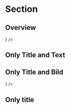 

<Meta title="Section/main Hero" component={MainHeroSection} />

# Section

## Overview

<Canvas>
  <Story name="Overview">
    <MainHeroSection
      title="Thank you for sending a message! We have sent a copy to your inbox."
      text="Auto-Center Grenchen AG has received your message. A common response time is around 1 to 4 days."
      bild={<MailIcon />}
    />
  </Story>
</Canvas>

## Only Title and Text

<Canvas>
  <Story name="Only Title and Text">
    <MainHeroSection
      title="Thank you for sending a message! We have sent a copy to your inbox."
      text="Auto-Center Grenchen AG has received your message. A common response time is around 1 to 4 days."
    />
  </Story>
</Canvas>

## Only Title and Bild

<Canvas>
  <Story name="Only Title and Bild">
    <MainHeroSection
      title="Thank you for sending a message! We have sent a copy to your inbox."
      bild={<MailIcon />}
    />
  </Story>
</Canvas>

## Only title

<Canvas>
  <Story name="Only Title">
    <MainHeroSection title="Thank you for sending a message! We have sent a copy to your inbox." />
  </Story>
</Canvas>
